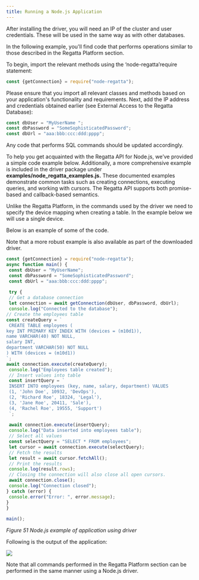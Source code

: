 ---
title: Running a Node.js Application
---

After installing the driver, you will need an IP of the cluster and user credentials. These will be 
used in the same way as with other databases.

In the following example, you'll find code that performs operations similar to those described in 
the Regatta Platform section. 

To begin, import the relevant methods using the ‘node-regatta’require statement:

```javascript
const {getConnection} = require("node-regatta");
```

Please ensure that you import all relevant classes and methods based on your application's 
functionality and requirements. Next, add the IP address and credentials obtained earlier (see
External Access to the Regatta Database):

```javascript
const dbUser = "MyUserName ";
const dbPassword = "SomeSophisticatedPassword";
const dbUrl = "aaa:bbb:ccc:ddd:pppp";
```

Any code that performs SQL commands should be updated accordingly.

To help you get acquainted with the Regatta API for Node.js, we’ve provided a simple code 
example below. Additionally, a more comprehensive example is included in the driver package 
under **examples/node_regatta_examples.js.** These documented examples demonstrate 
common tasks such as creating connections, executing queries, and working with cursors. The 
Regatta API supports both promise-based and callback-based semantics.

Unlike the Regatta Platform, in the commands used by the driver we need to specify the device 
mapping when creating a table. In the example below we will use a single device.

Below is an example of some of the code. 

Note that a more robust example is also available as part of the downloaded driver.

```javascript
const {getConnection} = require("node-regatta");
async function main() {
 const dbUser = "MyUserName";
 const dbPassword = "SomeSophisticatedPassword";
 const dbUrl = "aaa:bbb:ccc:ddd:pppp";
 
 try {
 // Get a database connection
 let connection = await getConnection(dbUser, dbPassword, dbUrl);
 console.log("Connected to the database");
// Create the employees table
const createQuery = `
 CREATE TABLE employees (
key INT PRIMARY KEY INDEX WITH (devices = (m10d1)),
name VARCHAR(40) NOT NULL,
salary INT,
department VARCHAR(50) NOT NULL
) WITH (devices = (m10d1))
`;
await connection.execute(createQuery);
 console.log("Employees table created");
 // Insert values into table 
 const insertQuery = ` 
 INSERT INTO employees (key, name, salary, department) VALUES
 (1, 'John Doe', 10932, 'DevOps'),
 (2, 'Richard Roe', 18324, 'Legal'),
 (3, 'Jane Roe', 20411, 'Sale'),
 (4, 'Rachel Roe', 19555, 'Support')
 `;
 
 await connection.execute(insertQuery);
 console.log("Data inserted into employees table");
 // Select all values
 const selectQuery = "SELECT * FROM employees";
 let cursor = await connection.execute(selectQuery);
 // Fetch the results
 let result = await cursor.fetchAll();
 // Print the results
 console.log(result.rows);
 // Closing the connection will also close all open cursors.
 await connection.close();
 console.log("Connection closed");
} catch (error) {
 console.error("Error: ", error.message);
}
}
 
main();
```
*Figure 51 Node.js example of application using driver*

Following is the output of the application:

<Frame caption="Figure 52 Node.js example output">
  <img src="/images/48.png" />
</Frame>

Note that all commands performed in the Regatta Platform section can be performed in the 
same manner using a Node.js driver.
